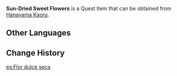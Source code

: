 {{Item Infobox
|id           = 100949
|image        = Item Sweet Flower.png
|type         = Quest Items
|description  = A dried flower from [[Hanayama Kaoru]]. It was the first flower to grow in that brand-new floral sea.
|source1      = Obtained as a gift from [[Hanayama Kaoru]]
}}
'''Sun-Dried Sweet Flowers''' is a Quest Item that can be obtained from [[Hanayama Kaoru]].

==Other Languages==
{{Other Languages|default_hidden = 1
|en      = Sun-Dried Sweet Flower
|zhs     = 晒干的甜甜花
|zhs_rm  = Shàigān de Tiántián-huā
|zht     = 曬乾的甜甜花
|zht_rm  = Shàigān de Tiántián-huā
|ja      = 天日干しされたスイートフラワー
|ja_rm   = Tenpiboshi-sareta Suiito Furawaa
|ko      = 말린 달콤달콤꽃
|ko_rm   = 
|es      = Flor dulce seca
|fr      = Fleur sucrante séchée au soleil
|ru      = Высушенный на солнце цветок-сахарок
|th      = Sun-Dried Sweet Flower
|vi      = Hoa Ngọt Phơi Khô
|de      = Sonnengetrocknete Zuckerblume
|id      = Sweet Flower Kering
|pt      = Flor Doce Seca
}}

==Change History==
{{Change History|2.0}}

[[es:Flor dulce seca]]